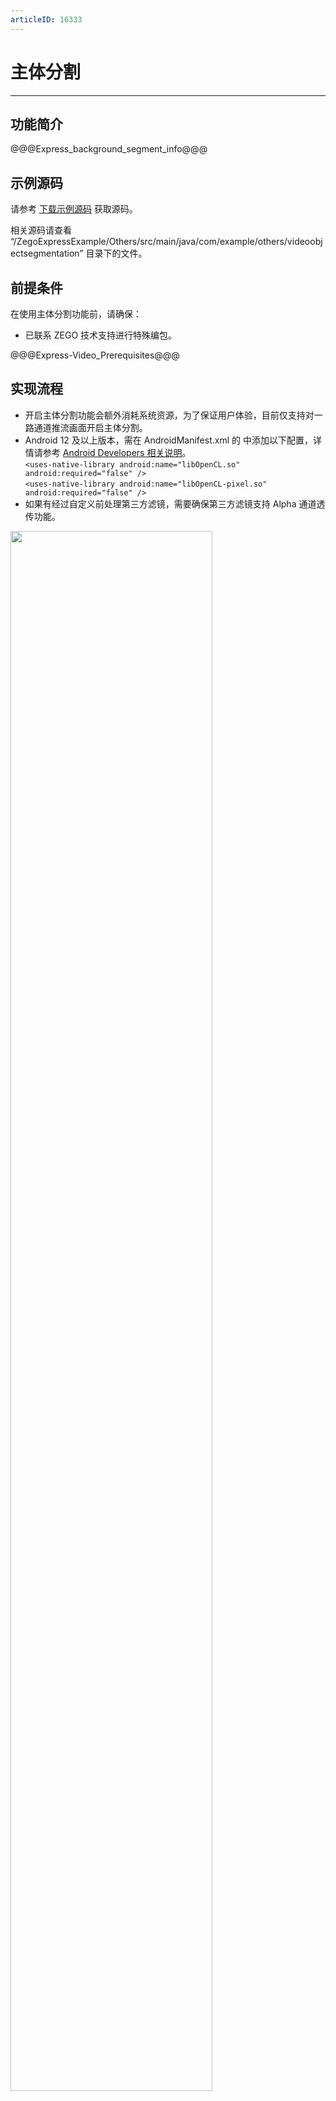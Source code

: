 ```yaml
---
articleID: 16333
---
```

# 主体分割

- - -

## 功能简介


@@@Express_background_segment_info@@@

## 示例源码

请参考 [下载示例源码](#3125) 获取源码。

相关源码请查看 “/ZegoExpressExample/Others/src/main/java/com/example/others/videoobjectsegmentation” 目录下的文件。

## 前提条件

在使用主体分割功能前，请确保：

- 已联系 ZEGO 技术支持进行特殊编包。

@@@Express-Video_Prerequisites@@@



## 实现流程

<div class = "mk-warning">

- 开启主体分割功能会额外消耗系统资源，为了保证用户体验，目前仅支持对一路通道推流画面开启主体分割。
- Android 12 及以上版本，需在 AndroidManifest.xml 的 <application> 中添加以下配置，详情请参考 [Android Developers 相关说明](https://developer.android.google.cn/guide/topics/manifest/uses-native-library-element?hl=zh-cn)。<br>
`<uses-native-library android:name="libOpenCL.so" android:required="false" />`<br>
  `<uses-native-library android:name="libOpenCL-pixel.so" android:required="false" />`
- 如果有经过自定义前处理第三方滤镜，需要确保第三方滤镜支持 Alpha 通道透传功能。
</div>

<img src="/Pics/subject_segmentation/subject_segmentation_android.png" width="80%">

请注意，开发者可根据自己的业务场景需要，选择是否实现上图中的 **（可选）** 步骤。如需实现，请参考下文中的具体说明。

### 1 初始化和登录房间

初始化和登录房间的具体流程，请参考实现视频通话文档中的 “[3.1 创建引擎](!Integration/Solution_Implementation#4_1)”及“[3.2 登录房间](!Integration/Solution_Implementation#4_2)”。

### 2 对 view 进行特殊设置

在开启主体分割前，需要提前设置用于渲染的 view，目前支持 TextureView 和 SurfaceView 两种。

- 若 view 为 TextureView 类型，需要调用 `setOpaque`，将 `opaque` 属性设置为 `false`。  

```java
TextureView playerView;//用于播放的 view
playerView.setOpaque(false);
```

- 若 view 为 SurfaceView 类型，需要调用 `setFormat`，将 `PixelFormat` 属性设置为 `TRANSLUCENT`，并且需要把 view 置于显示窗口的最顶层。

```java
SurfaceView playerView;//用于播放的 view
playerView.getHolder().setFormat(PixelFormat.TRANSLUCENT);
playerView.setZOrderOnTop(true)//把 SurfaceView 置于显示窗口的最顶层
```


### 3 （可选）实现自定义渲染类

<details class="zg-primary">
    <summary>实现自定义渲染类</summary>

<div class = "mk-hint">

通过以下方式，实现自定义渲染的性能较低，ZEGO 建议您使用 OpenGL ES 进行渲染，提升渲染性能，具体可参考 [跑通示例源码](#3125) 实现。
</div>

开发者可根据实际情况进行自定义渲染，需要注意视频原始数据中包含 Alpha 通道，且原始数据没有经过 Alpha 预乘处理。以绘制 Bitmap 方式渲染拉流数据为例：

1. 监听自定义渲染数据回调，缓存渲染帧数据。

    <div class = 'mk-warning'>
    不能在回调中直接渲染，因为会阻塞回调线程，导致渲染异常。
    </div>

    ```java
    @Override
    public void onRemoteVideoFrameRawData(ByteBuffer[] data, int[] dataLength, ZegoVideoFrameParam param, String streamID) {
        super.onRemoteVideoFrameRawData(data, dataLength, param, streamID);

        if(param.format == ZegoVideoFrameFormat.RGBA32)
        {
            RenderConfig renderConfig = new RenderConfig();
            renderConfig.frameParam = param;
            renderConfig.buffer = new byte[data[0].capacity()];
            data[0].get(renderConfig.buffer,0,data[0].capacity());
            // 缓存 playStream1 拉流数据
            if(streamID.equals(playStream1)){
                dataQueuePlay1.offer(renderConfig);
            }
            // 缓存 playStream2 拉流数据
            if(streamID.equals(playStream2)){
                dataQueuePlay2.offer(renderConfig);
            }
        }
    }
    ```

2. 对原始视频帧数据进行逐字节处理，转化为 4 字节为单位的 ARGB_8888 类型数据。

    ```java
    int[] array = new int[renderFrame.buffer.length/4];

    for(int i=0;i<renderFrame.buffer.length/4;i++){
        b =  renderFrame.buffer[i*4];
        g =  renderFrame.buffer[i*4+1];
        r =  renderFrame.buffer[i*4+2];
        a =  renderFrame.buffer[i*4+3];

        int dd = (a&0xff)<<24 | (b&0xff)<<16 | (g&0xff)<<8 | (r&0xff);
        array[i] = (dd);
    }

    Bitmap bmp = Bitmap.createBitmap(array, renderFrame.frameParam.width, renderFrame.frameParam.height, Bitmap.Config.ARGB_8888);
    ```

3. 定时将位图绘制到渲染视图上。

    ```java
    Canvas canvas = playView1.lockCanvas();
    if(canvas != null){
        // 清屏
        paintPlayView1.setXfermode(new PorterDuffXfermode(PorterDuff.Mode.CLEAR));
        canvas.drawPaint(paintPlayView1);

        //离屏绘制
        int layerID = canvas.saveLayer(0,0,canvas.getWidth(),canvas.getHeight(), null,Canvas.ALL_SAVE_FLAG);
        //选择 SRC 模式
        paintPlayView1.setXfermode(new PorterDuffXfermode(PorterDuff.Mode.SRC));
        canvas.drawBitmap(bmpFinal, 0,0, paintPlayView1);
        paintPlayView1.setXfermode(null);
        canvas.restoreToCount(layerID);
    }
    playView1.unlockCanvasAndPost(canvas);
    ```
</details>

### 4 （可选）开启自定义渲染

<details class="zg-primary">
    <summary>开启自定义渲染</summary>

调用 [enableCustomVideoRender](@enableCustomVideoRender) 接口，设置引擎进阶配置并开启自定义渲染，同时调用 [setCustomVideoRenderHandler](@setCustomVideoRenderHandler) 接口设置自定义视频渲染回调，详情请参考 [自定义视频渲染](!VideoAdvanced/CustomVideoRender)。

<div class="mk-warning">

使用自定义渲染进行主体分割时，[bufferType|\_blank](@bufferType-ZegoCustomVideoRenderConfig) 仅支持 `ZegoVideoBufferType.RAW_DATA` 类型。
</div>


```java
videoRenderer = new CustomVideoRender();//自定义视频渲染类
videoRenderer.setPreviewView(previewView);//预览 view
videoRenderer.setPlayView1(playView1);//拉流 view1
videoRenderer.setPlayView2(playView2);//拉流 view2
ZegoCustomVideoRenderConfig config = new ZegoCustomVideoRenderConfig();//自定义渲染配置
config.bufferType = ZegoVideoBufferType.RAW_DATA;// 选择 RAW_DATA 类型视频帧数据
config.frameFormatSeries = ZegoVideoFrameFormatSeries.RGB;// 选择 RGB 色系数据格式
engine.enableCustomVideoRender(true, config);//开始自定义视频渲染
engine.setCustomVideoRenderHandler(videoRenderer);//设置自定义视频渲染回调
```
</details>

### 5 监听主体分割状态回调

调用 [onVideoObjectSegmentationStateChanged](@onVideoObjectSegmentationStateChanged) 接口，监听主体分割状态回调。

<div class = 'mk-warning'>

主体分割的状态回调依赖于开启预览或者推流，即如需监听 [onVideoObjectSegmentationStateChanged](@onVideoObjectSegmentationStateChanged) 回调，需要调用预览 [startPreview](@startPreview) 或推流 [startPublishingStream](@startPublishingStream)。
</div>

```java
@Override
public void onVideoObjectSegmentationStateChanged(ZegoObjectSegmentationState state, ZegoPublishChannel channel, int errorCode) {
    super.onVideoObjectSegmentationStateChanged(state, channel, errorCode);

    if(state == ZegoObjectSegmentationState.ON){
        //主体分割开启
    }else{
        //主体分割关闭
        //异常关闭，请查看错误码
    }
}
```


### 6 使用主体分割实现不同的业务功能

<div class="mk-warning">

开发者如需更新主体分割类型、背景处理类型，需要修改 [ZegoObjectSegmentationConfig](@-ZegoObjectSegmentationConfig) 的配置，并再次调用 [enableVideoObjectSegmentation](@enableVideoObjectSegmentation) 接口开启主体分割，即可更新主体分割效果；更新结果将通过 [onVideoObjectSegmentationStateChanged](@onVideoObjectSegmentationStateChanged) 回调通知给开发者。 
</div>

#### 背景虚化

<details class="zg-primary">
    <summary>使用主体分割实现背景虚化</summary>

调用 [enableVideoObjectSegmentation](@enableVideoObjectSegmentation__1) 接口，开启主体分割，并设置背景处理类型为“虚化”。

```java
ZegoObjectSegmentationConfig config = new ZegoObjectSegmentationConfig();
config.objectSegmentationType = ZegoObjectSegmentationType.ANY_BACKGROUND;//根据实际情况选择需要开启的主体分割类型
config.backgroundConfig.processType = ZegoBackgroundProcessType.BLUR;//设置背景处理方式为虚化
config.backgroundConfig.blurLevel = ZegoBackgroundBlurLevel.MEDIUM;//设置背景虚化级别为中
engine.enableVideoObjectSegmentation(enable, config, ZegoPublishChannel.MAIN);//开启主体分割
```
</details>

#### 虚拟背景

<details class="zg-primary">
    <summary>使用主体分割实现虚拟背景</summary>

虚拟背景支持两种类型素材：

- 图片。
  当前支持 “PNG” 与 “JPEG” 两种图片格式，即 “.png”、“.jpg”、“.jpeg” 三种后缀的图片文件。
- 视频，限制如下：
    - 视频格式：MP4、FLV、MKV、AVI。
    - 视频源：本地视频。
    - 视频播放方式：循环播放。
    - 分辨率：最大不超过 4096 px，推荐 1920 px 以内。
    - 视频时长：最大不超过 30 秒，推荐 15 秒以内。
    - 视频大小：最大不超过 50 MB，推荐 10 MB 以内。


<div class="mk-warning">

开发者在使用本功能时，请注意自定义图片、视频素材的宽高比，否则超出视图的部分会被裁减。
</div>

调用 [enableVideoObjectSegmentation](@enableVideoObjectSegmentation__1) 接口，开启主体分割，并设置背景处理类型为“图片”或“视频”。

```java
ZegoObjectSegmentationConfig config = new ZegoObjectSegmentationConfig();
config.objectSegmentationType = ZegoObjectSegmentationType.ANY_BACKGROUND;//根据实际情况选择需要开启的主体分割类型

//设置背景处理方式为 图片
config.backgroundConfig.processType = ZegoBackgroundProcessType.IMAGE;
config.backgroundConfig.imageURL = "<image_path>";//设置背景图片路径
engine.enableVideoObjectSegmentation(enable, config, ZegoPublishChannel.MAIN);//开启主体分割

//设置背景处理方式为 视频
config.backgroundConfig.processType = ZegoBackgroundProcessType.VIDEO;
config.backgroundConfig.videoURL = "<video_path>";//设置背景视频路径
engine.enableVideoObjectSegmentation(enable, config, ZegoPublishChannel.MAIN);//开启主体分割
```
</details>

#### 透明背景

<a name="enableAlphaChannelVideoEncoder"></a>

<details class="zg-primary">
    <summary>使用主体分割实现透明背景</summary>

<div class="mk-warning">

如果开发者需要实现类似“演讲模式”的业务功能，需要在业务侧将“主体画面”与“要混合的视频源内容”混为一条视频流。

</div>

调用 [enableVideoObjectSegmentation](@enableVideoObjectSegmentation__1) 接口，开启主体分割，并设置背景处理类型为“透明”。

```java
ZegoObjectSegmentationConfig config = new ZegoObjectSegmentationConfig();
config.objectSegmentationType = ZegoObjectSegmentationType.ANY_BACKGROUND;//根据实际情况选择需要开启的主体分割类型
config.backgroundConfig.processType = ZegoBackgroundProcessType.TRANSPARENT;//设置背景处理方式为透明
engine.enableVideoObjectSegmentation(enable, config, ZegoPublishChannel.MAIN);//开启主体分割
```
</details>

### 7 （可选）使用 Alpha 通道传输分割出的主体

<details class="zg-primary">
    <summary>使用 Alpha 通道传输分割出的主体</summary>

如果推流端需要把分割后的主体画面通过 Alpha 通道传输到拉流端，在拉流端做主体渲染，需要先调用 [enableAlphaChannelVideoEncoder](@enableAlphaChannelVideoEncoder) 接口，设置编码器支持透明通道，然后调用 [startPublishingStream](@startPublishingStream) 接口推流，使其顺利传输至拉流端。

<div class = 'mk-warning'>

目前仅支持透明通道数据排列在 RGB 或 YUV 数据下方。
</div>

- 开启 Alpha 通道数据传输：

    ```java
    ZegoAlphaLayoutType layoutType = ZegoAlphaLayoutType.BOTTOM; // 透明通道数据排列在 RGB 或 YUV 数据下方
    engine.enableAlphaChannelVideoEncoder(true, layoutType, ZegoPublishChannel.MAIN); // 开启编码器支持透明通道
    ```

- 关闭 Alpha 通道数据传输：

    ```java
    ZegoAlphaLayoutType layoutType = ZegoAlphaLayoutType.BOTTOM; // 透明通道数据排列在 RGB 或 YUV 数据下方
    engine.enableAlphaChannelVideoEncoder(false, layoutType, ZegoPublishChannel.MAIN); // 关闭编码器支持透明通道
    ```
</details>

### 8 开始预览和推流

通过 [enableVideoObjectSegmentation](@enableVideoObjectSegmentation) 接口开启主体分割功能后，可以进行预览。

<div class = 'mk-hint'>

开发者也可以先开启预览，再开启主体分割。本文以先开启主体分割，再进行预览为例进行介绍。
</div>

- **方式 1**：使用内部渲染

    若使用内部渲染，开启预览前，请设置 [alphaBlend](@alphaBlend-ZegoCanvas) 为 true。

    ```java
    ZegoCanvas canvas = new ZegoCanvas(previewView);
    canvas.alphaBlend = true;//开启内部渲染 Alpha 混合，开启后支持分割后的主体与背景图层进行 Alpha 混合
    engine.startPreview(canvas);
    engine.startPublishingStream(streamID);
    ```

- **方式 2**：使用自定义渲染

    若使用自定义渲染，可直接进行预览和推流。
    ```java
    engine.startPreview();
    engine.startPublishingStream(streamID);
    ```

### 9（可选）在拉流端设置 Alpha 通道渲染并拉流

<details class="zg-primary">
    <summary>在拉流端设置 Alpha 通道渲染，并开启拉流</summary>

<div class="mk-warning">

推流端开启了 Alpha 通道传输的情况下，才需要在拉流端开启 Alpha 通道渲染。
</div>

- **方式 1**：使用内部渲染

    如果使用内部渲染，拉流端在调用 [startPlayingStream](@startPlayingStream) 接口开启拉流前，需要将 [ZegoCanvas](@-ZegoCanvas) 的 [alphaBlend](@alphaBlend-ZegoCanvas) 属性设置为 true。

    ```java
    ZegoCanvas canvas = new ZegoCanvas(playView);
    canvas.alphaBlend = true;//开启内部渲染 Alpha 混合，开启后支持分割后的主体与背景图层进行 Alpha 混合
    engine.startPlayingStream(streamID, canvas);
    ```

- **方式 2**：使用自定义渲染
    
    如果使用自定义渲染，可直接进行拉流。

    ```java
    engine.startPlayingStream(streamID, null);
    ```
</details>

### 10 关闭主体分割

调用 [enableVideoObjectSegmentation](@enableVideoObjectSegmentation) 接口，关闭主体分割。

```java
ZegoObjectSegmentationType objectType = ZegoObjectSegmentationType.ANY_BACKGROUND;//根据实际情况选择需要关闭的主体分割类型
engine.enableVideoObjectSegmentation(false, objectType, ZegoPublishChannel.MAIN);//关闭主体分割
```

### 11 销毁引擎

调用 [destroyEngine](@destroyEngine) 接口，销毁引擎。

```java
ZegoExpressEngine.destroyEngine(null);
```
